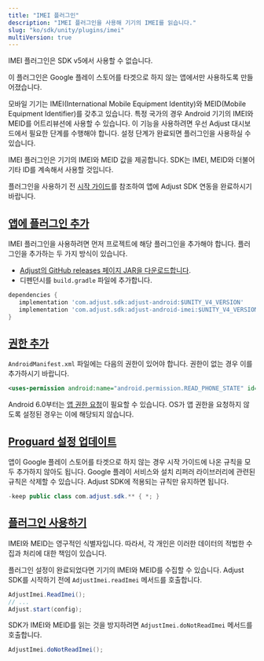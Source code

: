 ```yaml
---
title: "IMEI 플러그인"
description: "IMEI 플러그인을 사용해 기기의 IMEI를 읽습니다."
slug: "ko/sdk/unity/plugins/imei"
multiVersion: true
---
```


<SdkVersion version="v5">

IMEI 플러그인은 SDK v5에서 사용할 수 없습니다.

</SdkVersion>
<SdkVersion version="v4">
<Callout type="important">

이 플러그인은 Google 플레이 스토어를 타겟으로 하지 않는 앱에서만 사용하도록 만들어졌습니다.

</Callout>

모바일 기기는 IMEI\(International Mobile Equipment Identity\)와 MEID\(Mobile Equipment Identifier\)를 갖추고 있습니다. 특정 국가의 경우 Android 기기의 IMEI와 MEID를 어트리뷰션에 사용할 수 있습니다. 이 기능을 사용하려면 우선 Adjust 대시보드에서 필요한 단계를 수행해야 합니다. 설정 단계가 완료되면 플러그인을 사용하실 수 있습니다.

IMEI 플러그인은 기기의 IMEI와 MEID 값을 제공합니다. SDK는 IMEI, MEID와 더불어 기타 ID를 계속해서 사용할 것입니다.

플러그인을 사용하기 전 [시작 가이드](/ko/sdk/unity)를 참조하여 앱에 Adjust SDK 연동을 완료하시기 바랍니다.

## [앱에 플러그인 추가](add-the-plugin-to-your-app)

IMEI 플러그인을 사용하려면 먼저 프로젝트에 해당 플러그인을 추가해야 합니다. 플러그인을 추가하는 두 가지 방식이 있습니다.

-  [Adjust의 GitHub releases 페이지 JAR을 다운로드합니다](https://github.com/adjust/android_sdk/releases).
-  디펜던시를 `build.gradle` 파일에 추가합니다.

<CodeBlock title="build.gradle">

```groovy
dependencies {
   implementation 'com.adjust.sdk:adjust-android:$UNITY_V4_VERSION'
   implementation 'com.adjust.sdk:adjust-android-imei:$UNITY_V4_VERSION'
}

```

</CodeBlock>

## [권한 추가](add-permissions)

`AndroidManifest.xml` 파일에는 다음의 권한이 있어야 합니다. 권한이 없는 경우 이를 추가하시기 바랍니다.

<CodeBlock title="<code>AndroidManifest.xml</code>을 실행합니다.">

```xml
<uses-permission android:name="android.permission.READ_PHONE_STATE" id="sl-md0000000" />
```

</CodeBlock>
<Callout type="note">

Android 6\.0부터는 [앱 권한 요청](https://developer.android.com/training/permissions/requesting)이 필요할 수 있습니다. OS가 앱 권한을 요청하지 않도록 설정된 경우는 이에 해당되지 않습니다.

</Callout>

## [Proguard 설정 업데이트](update-proguard-settings)

앱이 Google 플레이 스토어를 타겟으로 하지 않는 경우 시작 가이드에 나온 규칙을 모두 추가하지 않아도 됩니다. Google 플레이 서비스와 설치 리퍼러 라이브러리에 관련된 규칙은 삭제할 수 있습니다. Adjust SDK에 적용되는 규칙만 유지하면 됩니다.

<CodeBlock title="proguard.pro">

```java
-keep public class com.adjust.sdk.** { *; }
```

</CodeBlock>

## [플러그인 사용하기](use-the-plugin)

<Callout type="important">

IMEI와 MEID는 영구적인 식별자입니다. 따라서, 각 개인은 이러한 데이터의 적법한 수집과 처리에 대한 책임이 있습니다.

</Callout>

플러그인 설정이 완료되었다면 기기의 IMEI와 MEID를 수집할 수 있습니다. Adjust SDK를 시작하기 전에 `AdjustImei.readImei` 메서드를 호출합니다.

```cs
AdjustImei.ReadImei();
// ...
Adjust.start(config);
```

SDK가 IMEI와 MEID를 읽는 것을 방지하려면 `AdjustImei.doNotReadImei` 메서드를 호출합니다.

```cs
AdjustImei.doNotReadImei();
```

</SdkVersion>
